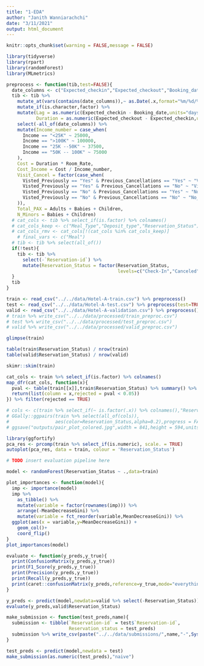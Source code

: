 ```yaml
---
title: "1-EDA"
author: "Janith Wanniarachchi"
date: "3/11/2021"
output: html_document
---
```


```r
knitr::opts_chunk$set(warning = FALSE,message = FALSE)
```

```r
library(tidyverse)
library(rpart)
library(randomForest)
library(MLmetrics)
```


```r
preprocess <- function(tib,test=FALSE){
  date_columns <- c("Expected_checkin","Expected_checkout","Booking_date")
  tib <- tib %>% 
    mutate_at(vars(contains(date_columns)),~ as.Date(.x,format="%m/%d/%Y")) %>% 
    mutate_if(is.character,factor) %>% 
    mutate(Lag = as.numeric(Expected_checkin - Booking_date,units="days"),
           Duration = as.numeric(Expected_checkout - Expected_checkin,units="days")) %>% 
    select(-all_of(date_columns)) %>% 
    mutate(Income_number = case_when(
      Income == "<25K" ~ 25000,
      Income == ">100K" ~ 100000,
      Income == "25K --50K" ~ 37500,
      Income == "50K -- 100K" ~ 75000
    ),
    Cost = Duration * Room_Rate,
    Cost_Income = Cost / Income_number,
    Visit_Cancel = factor(case_when(
      Visted_Previously == "Yes" & Previous_Cancellations == "Yes" ~ "Visit_n_Cancel",
      Visted_Previously == "Yes" & Previous_Cancellations == "No" ~ "Visit_n_No_Cancel",
      Visted_Previously == "No" & Previous_Cancellations == "Yes" ~ "No_Visit_n_Cancel",
      Visted_Previously == "No" & Previous_Cancellations == "No" ~ "No_Visit_n_No_Cancel",
    )),
    Total_PAX = Adults + Babies + Children,
    N_Minors = Babies + Children) 
  # cat_cols <- tib %>% select_if(is.factor) %>% colnames()
  # cat_cols_keep <- c("Meal_Type","Deposit_type","Reservation_Status")
  # cat_cols_rmv <- cat_cols[!(cat_cols %in% cat_cols_keep)]
    # final_vars <- c("Meal")
  # tib <- tib %>% select(all_of())
  if(!test){
    tib <- tib %>% 
      select(-`Reservation-id`) %>% 
      mutate(Reservation_Status = factor(Reservation_Status,
                                         levels=c("Check-In","Canceled","No-Show")))
  }
  tib 
}
```

```r
train <- read_csv("../../data/Hotel-A-train.csv") %>% preprocess()
test <- read_csv("../../data/Hotel-A-test.csv") %>% preprocess(test=TRUE)
valid <- read_csv("../../data/Hotel-A-validation.csv") %>% preprocess()
# train %>% write_csv("../../data/processed/train_preproc.csv")
# test %>% write_csv("../../data/processed/test_preproc.csv")
# valid %>% write_csv("../../data/processed/valid_preproc.csv")
```

```r
glimpse(train)
```


```r
table(train$Reservation_Status) / nrow(train)
table(valid$Reservation_Status) / nrow(valid)
```

```r
skimr::skim(train)
```

```r
cat_cols <- train %>% select_if(is.factor) %>% colnames()
map_dfr(cat_cols, function(x){
  pval <- table(train[[x]],train$Reservation_Status) %>% summary() %>% .$p.value  
  return(list(column = x,rejected = pval < 0.05))
}) %>% filter(rejected == TRUE)
```

```r
# cols <- c(train %>% select_if(~ is.factor(.x)) %>% colnames(),"Reservation_Status")
# GGally::ggpairs(train %>% select(all_of(cols)),
#                 aes(color=Reservation_Status,alpha=0.2),progress = FALSE)
# ggsave("outputs/pair_plot_colored.jpg",width = 841,height = 594,units = "mm")
```

```r
library(ggfortify)
pca_res <- prcomp(train %>% select_if(is.numeric), scale. = TRUE)
autoplot(pca_res, data = train, colour = 'Reservation_Status')
```


```r
# TODO insert evaluation pipeline here
```

```r
model <- randomForest(Reservation_Status ~ .,data=train)
```

```r
plot_importances <- function(model){
  imp <- importance(model)
  imp %>% 
    as_tibble() %>% 
    mutate(variable = factor(rownames(imp))) %>% 
    arrange(-MeanDecreaseGini) %>% 
    mutate(variable = fct_reorder(variable,MeanDecreaseGini)) %>% 
  ggplot(aes(x = variable,y=MeanDecreaseGini)) + 
    geom_col()+
    coord_flip()
}
plot_importances(model)
```


```r
evaluate <- function(y_preds,y_true){
  print(ConfusionMatrix(y_preds,y_true))
  print(F1_Score(y_preds,y_true))
  print(Precision(y_preds,y_true))
  print(Recall(y_preds,y_true))
  print(caret::confusionMatrix(y_preds,reference=y_true,mode="everything"))
}
```

```r
y_preds <- predict(model,newdata=valid %>% select(-Reservation_Status))
evaluate(y_preds,valid$Reservation_Status)
```


```r
make_submission <- function(test_preds,name){
  submission <- tibble(`Reservation-id` = test$`Reservation-id`,
                       Reservation_status = test_preds)
  submission %>% write_csv(paste("../../data/submissions/",name,"-",Sys.time(),".csv"))
}
```

```r
test_preds <- predict(model,newdata = test)
make_submission(as.numeric(test_preds),"naive")
```

